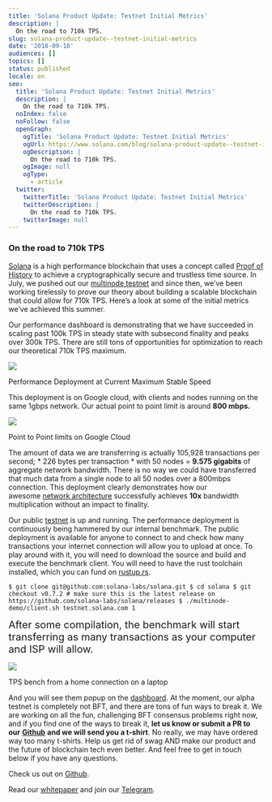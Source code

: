 ```yaml
---
title: 'Solana Product Update: Testnet Initial Metrics'
description: |
  On the road to 710k TPS.
slug: solana-product-update--testnet-initial-metrics
date: '2018-09-18'
audiences: []
topics: []
status: published
locale: en
seo:
  title: 'Solana Product Update: Testnet Initial Metrics'
  description: |
    On the road to 710k TPS.
  noIndex: false
  noFollow: false
  openGraph:
    ogTitle: 'Solana Product Update: Testnet Initial Metrics'
    ogUrl: https://www.solana.com/blog/solana-product-update--testnet-initial-metrics
    ogDescription: |
      On the road to 710k TPS.
    ogImage: null
    ogType:
      - article
  twitter:
    twitterTitle: 'Solana Product Update: Testnet Initial Metrics'
    twitterDescription: |
      On the road to 710k TPS.
    twitterImage: null
---
```


### **On the road to 710k TPS**

[Solana](https://solana.com/?ref=solana.ghost.io) is a high performance blockchain that uses a concept called [Proof of History](https://medium.com/solana-labs/proof-of-history-explained-by-a-water-clock-e682183417b8?ref=solana.ghost.io) to achieve a cryptographically secure and trustless time source. In July, we pushed out our [multinode testnet](https://github.com/solana-labs?ref=solana.ghost.io) and since then, we’ve been working tirelessly to prove our theory about building a scalable blockchain that could allow for 710k TPS. Here’s a look at some of the initial metrics we’ve achieved this summer.

Our performance dashboard is demonstrating that we have succeeded in scaling past 100k TPS in steady state with subsecond finality and peaks over 300k TPS. There are still tons of opportunities for optimization to reach our theoretical 710k TPS maximum.

![](/solana-product-update--testnet-initial-metrics/image-1.jpg)

Performance Deployment at Current Maximum Stable Speed

This deployment is on Google cloud, with clients and nodes running on the same 1gbps network. Our actual point to point limit is around **800 mbps.**

![](/solana-product-update--testnet-initial-metrics/image-2.jpg)

Point to Point limits on Google Cloud

The amount of data we are transferring is actually 105,928 transactions per second; \* 226 bytes per transaction \* with 50 nodes = **9.575 gigabits** of aggregate network bandwidth. There is no way we could have transferred that much data from a single node to all 50 nodes over a 800mbps connection. This deployment clearly demonstrates how our awesome [network architecture](https://medium.com/solana-labs/solanas-network-architecture-8e913e1d5a40?ref=solana.ghost.io) successfully achieves **10x** bandwidth multiplication without an impact to finality.

Our public [testnet](https://metrics.solana.com:3000/d/testnet/testnet-hud?orgId=2&from=now-15m&to=now&refresh=5s&var-testnet=testnet&ref=solana.ghost.io) is up and running. The performance deployment is continuously being hammered by our internal benchmark. The public deployment is available for anyone to connect to and check how many transactions your internet connection will allow you to upload at once. To play around with it, you will need to download the source and build and execute the benchmark client. You will need to have the rust toolchain installed, which you can fund on [rustup.rs](http://rustup.rs/?ref=solana.ghost.io).



`$ git clone git@github.com:solana-labs/solana.git $ cd solana $ git checkout v0.7.2 # make sure this is the latest release on https://github.com/solana-labs/solana/releases $ ./multinode-demo/client.sh testnet.solana.com 1`



<p><span style="font-size: 20px;">After some compilation, the benchmark will start transferring as many transactions as your computer and ISP will allow.</span></p>

![](/solana-product-update--testnet-initial-metrics/image-3.jpg)

TPS bench from a home connection on a laptop

And you will see them popup on the [dashboard](https://metrics.solana.com:3000/d/testnet/testnet-hud?orgId=2&from=now-15m&to=now&refresh=5s&var-testnet=testnet&ref=solana.ghost.io). At the moment, our alpha testnet is completely not BFT, and there are tons of fun ways to break it. We are working on all the fun, challenging BFT consensus problems right now, and if you find one of the ways to break it, **let us know or submit a PR to our** [**Github**](https://github.com/solana-labs/solana?ref=solana.ghost.io) **and we will send you a t-shirt**. No really, we may have ordered way too many t-shirts. Help us get rid of swag AND make our product and the future of blockchain tech even better. And feel free to get in touch below if you have any questions.

Check us out on [Github](https://github.com/solana-labs?ref=solana.ghost.io).

Read our [whitepaper](https://solana.com/solana-whitepaper.pdf?ref=solana.ghost.io) and join our [Telegram](https://t.me/solanaio?ref=solana.ghost.io).
